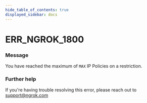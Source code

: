 ```yaml
---
hide_table_of_contents: true
displayed_sidebar: docs
---
```



# ERR_NGROK_1800

### Message

You have reached the maximum of `MAX` IP Policies on a restriction.

### Further help

If you're having trouble resolving this error, please reach out to [support@ngrok.com](mailto:support@ngrok.com?subject=Help%20with%20ERR_NGROK_1800)

<ErrorDetails error="err_ngrok_1800" />
